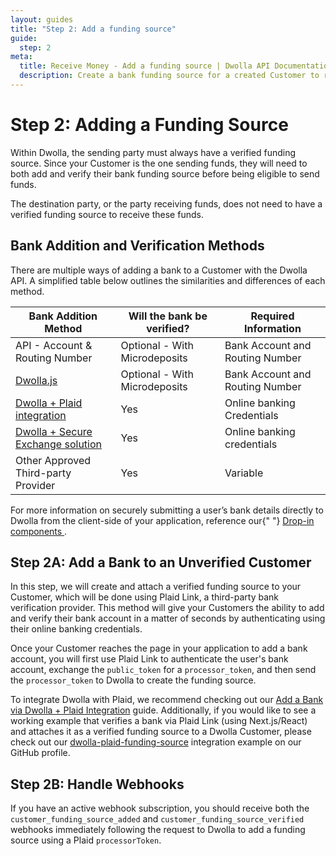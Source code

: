 ```yaml
---
layout: guides
title: "Step 2: Add a funding source"
guide:
  step: 2
meta:
  title: Receive Money - Add a funding source | Dwolla API Documentation
  description: Create a bank funding source for a created Customer to receive funds.
---
```


# Step 2: Adding a Funding Source

Within Dwolla, the sending party must always have a verified funding source. Since your Customer is the one sending funds, they will need to both add and verify their bank funding source before being eligible to send funds.

The destination party, or the party receiving funds, does not need to have a verified funding source to receive these funds.

## Bank Addition and Verification Methods

There are multiple ways of adding a bank to a Customer with the Dwolla API. A simplified table below outlines the similarities and differences of each method.

| Bank Addition Method                                           | Will the bank be verified?    | Required Information            |
| -------------------------------------------------------------- | ----------------------------- | ------------------------------- |
| API - Account & Routing Number                                 | Optional - With Microdeposits | Bank Account and Routing Number |
| [Dwolla.js](/guides/dwolla-js/add-a-bank-account)              | Optional - With Microdeposits | Bank Account and Routing Number |
| [Dwolla + Plaid integration](/guides/plaid)                    | Yes                           | Online banking Credentials      |
| [Dwolla + Secure Exchange solution](/concepts/secure-exchange) | Yes                           | Online banking credentials      |
| Other Approved Third-party Provider                            | Yes                           | Variable                        |

<AlertBar variation="info">
  For more information on securely submitting a user’s bank details directly to
  Dwolla from the client-side of your application, reference our{" "}
  <a href="/concepts/drop-in-components#create-a-funding-source">
    Drop-in components
  </a>
  .
</AlertBar>

## Step 2A: Add a Bank to an Unverified Customer

In this step, we will create and attach a verified funding source to your Customer, which will be done using Plaid Link, a third-party bank verification provider. This method will give your Customers the ability to add and verify their bank account in a matter of seconds by authenticating using their online banking credentials.

Once your Customer reaches the page in your application to add a bank account, you will first use Plaid Link to authenticate the user's bank account, exchange the `public_token` for a `processor_token`, and then send the `processor_token` to Dwolla to create the funding source.

To integrate Dwolla with Plaid, we recommend checking out our [Add a Bank via Dwolla + Plaid Integration](/guides/plaid) guide. Additionally, if you would like to see a working example that verifies a bank via Plaid Link (using Next.js/React) and attaches it as a verified funding source to a Dwolla Customer, please check out our [dwolla-plaid-funding-source](https://github.com/Dwolla/integration-examples/blob/main/dwolla-plaid-funding-source) integration example on our GitHub profile.

## Step 2B: Handle Webhooks

If you have an active webhook subscription, you should receive both the `customer_funding_source_added` and `customer_funding_source_verified` <span><ContentTooltip preset="webhook">webhooks</ContentTooltip></span> immediately following the request to Dwolla to add a funding source using a Plaid `processorToken`.
